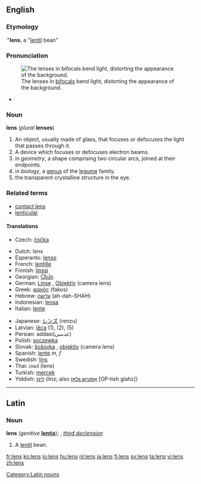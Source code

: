==English==

===Etymology===
{{wikipedia}}
{{L.}} '''''lens''', a "[[lentil]] bean"

===Pronunciation===
[[Image:Bifoklabrille_fcm.jpg|thumb|right|The lenses in [[bifocals]] bend light, distorting the appearance of the background.]]
*{{audio|en-us-lens.ogg|Audio (US)}}

===Noun===
'''lens''' (''plural'' '''lenses''')

# An object, usually made of glass, that focuses or defocuses the light that passes through it.
# A device which focuses or defocuses electron beams.
# in ''geometry'', a shape comprising two circular arcs, joined at their endpoints.
# in ''biology'', a [[genus]] of the [[legume]] family.
# the transparent crystalline structure in the eye.

===Related terms===
*[[contact lens]]
*[[lenticular]]

====Translations====
{{trans-top|object focusing or defocusing the light passing through it}}
*Czech: [[čočka]] {{f}}
{{trans-mid}}
{{trans-bottom}}
{{top}}
*Dutch: lens {{f}}
*Esperanto: [[lenso]]
*French: [[lentille]] {{f}}
*Finnish: [[linssi]]
*Georgian: [[Ⴍსპი]]
*German: [[Linse]] {{f}}, [[Objektiv]] {{n}} (camera lens)
*Greek: [[φακός]] (fakos) {{m}}
*Hebrew: [[עדשה]] (ah-dah-SHAH)
*Indonesian: [[lensa]]
*Italian: [[lente#Italian|lente]] {{f}}
{{mid}}
*Japanese: [[レンズ]] (renzu)
*Latvian: [[lēca]] {{f}} (1), (2), (5)
*Persian: addasi(عدسی)
*Polish: [[soczewka]] {{f}}
*Slovak: [[šošovka]] {{f}}, [[objektív]] {{m}} (camera lens)
*Spanish: [[lente]] ''m, f''
*Swedish: [[lins]]
*Thai: เลนส์ (lens)
*Turkish: [[mercek]]
*Yiddish: [[לינז]] (linz; also [[אָפטיש גלאָז]] [OP-tish glahz])
{{bottom}}

----

==Latin==

===Noun===
'''lens''' (''genitive'' '''[[lentis]]'''); {{f}}, ''[[Wiktionary Appendix:Latin third declension|third declension]]''

# A [[lentil]] bean.

[[Category:Latin nouns]]

[[fr:lens]]
[[ko:lens]]
[[io:lens]]
[[hu:lens]]
[[nl:lens]]
[[ja:lens]]
[[fi:lens]]
[[sv:lens]]
[[ta:lens]]
[[vi:lens]]
[[zh:lens]]